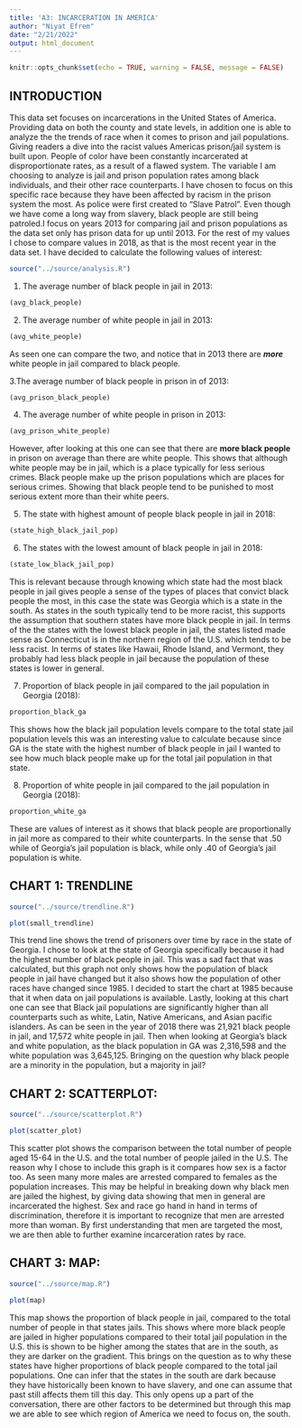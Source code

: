 ```yaml
---
title: 'A3: INCARCERATION IN AMERICA'
author: "Niyat Efrem"
date: "2/21/2022"
output: html_document
---
```


```r
knitr::opts_chunk$set(echo = TRUE, warning = FALSE, message = FALSE)
```
## **INTRODUCTION** 
This data set focuses on incarcerations in the United States of America. Providing
data on both the county and state levels, in addition one is able to analyze the
the trends of race when it comes to prison and jail populations. Giving readers a dive into the racist values Americas prison/jail system is built upon. People of color have been constantly incarcerated at disproportionate rates, as a result of a flawed system. The variable I am choosing to analyze is jail and prison population rates among black individuals, and their other race counterparts. I have chosen to focus on this specific race because they have been affected by racism in the prison system the most. As police were first created to "Slave Patrol". Even though we have come a long way from slavery, black people are still being patroled.I focus on years 2013 for comparing jail and prison populations as the data set only has prison data for up until 2013. For the rest of my values I chose to compare values in 2018, as that is the most recent year in the data set. I have decided to calculate the following values of interest:

```r
source("../source/analysis.R")
```
1. The average number of black people in jail in 2013:
```r
(avg_black_people)
```
2. The average number of white people in jail in 2013:

```r
(avg_white_people)
```

As seen one can compare the two, and notice that in 2013 there are **_more_** white people in jail compared to black people. 

3.The average number of black people in prison in of 2013:

```r
(avg_prison_black_people)
```

4. The average number of white people in prison in 2013: 

```r
(avg_prison_white_people)
```

However, after looking at this one can see that there are **more black people** in prison on average than there are white people. This shows that although white people may be in jail, which is a place typically for less serious crimes. Black people make up the prison populations which are places for serious crimes. Showing that black people tend to be punished to most serious extent more than their white peers. 

5. The state with highest amount of people black people in jail in 2018:

```r
(state_high_black_jail_pop)
```
6. The states with the lowest amount of black people in jail in 2018: 

```r
(state_low_black_jail_pop)
```
This is relevant because through knowing which state had the most black people in jail gives people a sense of the types of places that convict black people the most, in this case the state was Georgia which is a state in the south. As states in the south typically tend to be more racist, this supports the assumption that southern states have more black people in jail. In terms of the the states with the lowest black people in jail, the states listed made sense as Connecticut is in the northern region of the U.S. which tends to be less racist. In terms of states like Hawaii, Rhode Island, and Vermont, they probably had less black people in jail because the population of these states is lower in general. 

7. Proportion of black people in jail compared to the jail population in Georgia (2018):

```r
proportion_black_ga
```
This shows how the black jail population levels compare to the total state jail population levels this was an interesting value to calculate because since GA is the state with the highest number of black people in jail I wanted to see how much black people make up for the total jail population in that state.  

8. Proportion of white people in jail compared to the jail population in Georgia (2018):

```r
proportion_white_ga
```
These are values of interest as it shows that black people are proportionally in jail more as compared to their white counterparts. In the sense that .50 while of Georgia's jail population is black, while only .40 of Georgia's jail population is white. 

## **CHART 1: TRENDLINE**
```r
source("../source/trendline.R")
```

```r
plot(small_trendline)
```

This trend line shows the trend of prisoners over time by race in the state of Georgia. I chose to look at the state of Georgia specifically because it had the highest number of black people in jail. This was a sad fact that was calculated, but this graph not only shows how the population of black people in jail have changed but it also shows how the population of other races have changed since 1985. I decided to start the chart at 1985 because that it when data on jail populations is available. Lastly, looking at this chart one can see that Black jail populations are significantly higher than all counterparts such as white, Latin, Native Americans, and Asian pacific islanders. As can be seen in the year of 2018 there was 21,921 black people in jail, and 17,572 white people in jail. Then when looking at Georgia's black and white population, as the black population in GA was 2,316,598 and the white population was 3,645,125. Bringing on the question why black people are a minority in the population, but a majority in jail?

## **CHART 2: SCATTERPLOT**:
```r
source("../source/scatterplot.R")
```

```r
plot(scatter_plot)
```


This scatter plot shows the comparison between the total number of people aged 15-64 in the U.S. and the total number of people jailed in the U.S. The reason why I chose to include this graph is it compares how sex is a factor too. As seen many more males are arrested compared to females as the population increases. This may be helpful in breaking down why black men are jailed the highest, by giving data showing that men in general are incarcerated the highest. Sex and race go hand in hand in terms of discrimination, therefore it is important to recognize that men are arrested more than woman. By first understanding that men are targeted the most, we are then able to further examine incarceration rates by race.  

## **CHART 3: MAP**:
```r
source("../source/map.R")
```

```r
plot(map)
```


This map shows the proportion of black people in jail, compared to the total number of people in that states jails. This shows where more black people are jailed in higher populations compared to their total jail population in the U.S. this is shown to be higher among the states that are in the south, as they are darker on the gradient. This brings on the question as to why these states have higher proportions of black people compared to the total jail populations. One can infer that the states in the south are dark because they have historically been known to have slavery, and one can assume that past still affects them till this day. This only opens up a part of the conversation, there are other factors to be determined but through this map we are able to see which region of America we need to focus on, the south.            


